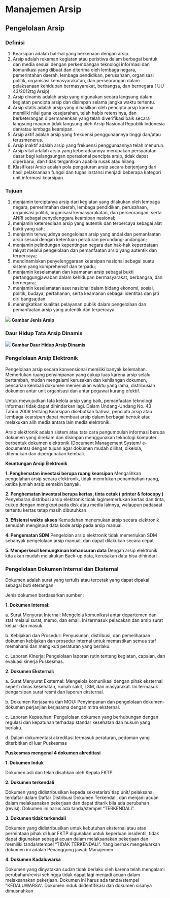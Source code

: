 # Manajemen Arsip
## Pengelolaan Arsip
### Definisi
1. Kearsipan adalah hal-hal yang berkenaan dengan arsip.
2. Arsip adalah rekaman kegiatan atau peristiwa dalam
berbagai bentuk dan media sesuai dengan perkembangan
teknologi informasi dan komunikasi yang dibuat dan diterima
oleh lembaga negara, pemerintahan daerah, lembaga
pendidikan, perusahaan, organisasi politik, organisasi
kemasyarakatan, dan perseorangan dalam pelaksanaan
kehidupan bermasyarakat, berbangsa, dan bernegara ( UU
43/2012ttg Arsip)
3. Arsip dinamis adalah arsip yang digunakan secara langsung
dalam kegiatan pencipta arsip dan disimpan selama jangka
waktu tertentu.
4. Arsip statis adalah arsip yang dihasilkan oleh pencipta arsip
karena memiliki nilai guna kesejarahan, telah habis
retensinya, dan berketerangan dipermanenkan yang telah
diverifikasi baik secara langsung maupun tidak langsung oleh
Arsip Nasional Republik Indonesia dan/atau lembaga
kearsipan.
5. Arsip aktif adalah arsip yang frekuensi penggunaannya tinggi
dan/atau terusmenerus.
6. Arsip inaktif adalah arsip yang frekuensi penggunaannya
telah menurun.
7. Arsip vital adalah arsip yang keberadaannya merupakan
persyaratan dasar bagi kelangsungan operasional pencipta
arsip, tidak dapat diperbarui, dan tidak tergantikan apabila
rusak atau hilang.
8. Klasifikasi Arsip adalah pola pengaturan arsip secara
berjenjang dari hasil pelaksanaan fungsi dan tugas instansi
menjadi beberapa kategori unit informasi kearsipan.
### Tujuan
1. menjamin terciptanya arsip dari kegiatan yang dilakukan
oleh lembaga negara, pemerintahan daerah, lembaga
pendidikan, perusahaan, organisasi politik, organisasi
kemasyarakatan, dan perseorangan, serta ANRI sebagai
penyelenggara kearsipan nasional;
2. menjamin ketersediaan arsip yang autentik dan terpercaya
sebagai alat bukti yang sah;
3. menjamin terwujudnya pengelolaan arsip yang andal dan
pemanfaatan arsip sesuai dengan ketentuan peraturan
perundang-undangan;
4. menjamin pelindungan kepentingan negara dan hak-hak
keperdataan rakyat melalui pengelolaan dan pemanfaatan
arsip yang autentik dan terpercaya;
5. mendinamiskan penyelenggaraan kearsipan nasional
sebagai suatu sistem yang komprehensif dan terpadu;
6. menjamin keselamatan dan keamanan arsip sebagai bukti
pertanggungjawaban dalam kehidupan bermasyarakat,
berbangsa, dan bernegara;
7. menjamin keselamatan aset nasional dalam bidang
ekonomi, sosial, politik, budaya, pertahanan, serta keamanan
sebagai identitas dan jati diri bangsa;dan
8. meningkatkan kualitas pelayanan publik dalam pengelolaan
dan pemanfaatan arsip yang autentik dan terpercaya.

![](/img/Arsip1.jpg)
**Gambar Jenis Arsip**

### Daur Hidup Tata Arsip Dinamis
![](/img/Arsip2.jpg)
**Gambar Daur Hidup Arsip Dinamis**

### Pengelolaan Arsip Elektronik
Pengelolaan arsip secara konvensional memiliki
banyak kelemahan. Memerlukan ruang
penyimpanan yang cukup luas karena arsip selalu
bertambah, mudah mengalami kerusakan dan
kehilangan dokumen, pencarian kembali
dokumen memerlukan waktu yang lama,
distribusian dokumen antar unit organisasi dan
antar pegawai kurang efektif.

Untuk mewujudkan tata kelola arsip yang baik,
pemanfaatan teknologi informasi tidak dapat
dihindarkan lagi. Dalam Undang-Undang No. 43
Tahun 2009 tentang Kearsipan disebutkan bahwa,
pencipta arsip atau lembaga kearsipan dapat
membuat arsip dalam berbagai bentuk atau
melakukan alih media antara lain media elektronik.

Arsip elektronik adalah sistem atau tata cara
pengumpulan informasi berupa dokumen yang
direkam dan disimpan menggunakan teknologi
komputer berbentuk dokumen
elektronik (Document Management System/ e-
documents) dengan tujuan agar dokumen mudah
dilihat, dikelola, ditemukan dan dipergunakan
kembali.

**Keuntungan Arsip Elektronik**

**1. Penghematan investasi berupa ruang kearsipan**
Mengalihkan pengolahan arsip secara
elektronik, tidak memrlukan penambahan
ruang, ketika jumlah arsip semakin banyak.

**2. Penghematan investasi berupa kertas, tinta
cetak ( printer & fotocopy )**
Penyebaran distribusi arsip elektronik tidak
lagimemerlukan kertas dan tinta, cukup
dengan mengkopi pada disk atau media
lainnya, walaupun padasaat tertentu kertas
tetap masih dibutuhkan.

**3. Efisiensi waktu akses**
Kemudahan menemukan arsip secara
elektronik semudah menginput data kode
arsip pada arsip manual.

**4. Pengematan SDM**
Pengelolan arsip elektronik tidak memerlukan
SDM sebanyak pengelolaan arsip manual,
dan dapat dilakukan secara cepat

**5. Memperkecil kemungkinan kehancuran data**
Dengan arsip elektronik kita akan mudah
melakukan Back-up data, kerusakan data
bisa dihindari

### Pengelolaan Dokumen Internal dan Eksternal
Dokumen adalah surat yang tertulis atau tercetak yang dapat
dipakai sebagai buti eterangan

Jenis dokumen berdasarkan sumber :

**1. Dokumen Internal:**

a. Surat Menyurat Internal: Mengelola komunikasi antar
departemen dan staf melalui surat, memo, dan email.
Ini termasuk pelacakan dan arsip surat keluar dan
masuk.

b. Kebijakan dan Prosedur: Penyusunan, distribusi, dan
pemeliharaan dokumen kebijakan dan prosedur
internal untuk memastikan semua staf memahami dan
mengikuti peraturan yang berlaku.

c. Laporan Kinerja: Pengelolaan laporan rutin tentang
kegiatan, capaian, dan evaluasi kinerja Puskesmas.

**2. Dokumen Eksternal:**

a. Surat Menyurat Eksternal: Mengelola komunikasi
dengan pihak eksternal seperti dinas kesehatan, rumah
sakit, LSM, dan masyarakat. Ini termasuk pengarsipan
surat resmi dan laporan eksternal.

b. Dokumen Kerjasama dan MOU: Penyimpanan dan
pengelolaan dokumen-dokumen perjanjian kerjasama
dengan mitra eksternal.

c. Laporan Kepatuhan: Pengelolaan dokumen yang
berhubungan dengan regulasi dan kepatuhan
terhadap standar kesehatan dan hukum yang berlaku.

d. Dalam dokumentasi akreditasi termasuk peraturan,
pedoman yang diterbitkan di luar Puskesmas

**Puskesmas mengenal 4 dokumen akreditasi**

**1. Dokumen Induk**

Dokumen asli dan telah disahkan oleh Kepala
FKTP.

**2. Dokumen terkendali**

Dokumen yang didistribusikan kepada sekretariat/
tiap unit/ pelaksana, terdaftar dalam Daftar
Distribusi Dokumen Terkendali, dan menjadi acuan
dalam melaksanakan pekerjaan dan dapat
ditarik bila ada perubahan (revisi). Dokumen ini
harus ada tanda/stempel “TERKENDALI”.

**3. Dokumen tidak terkendali**

Dokumen yang didistribusikan untuk kebutuhan
eksternal atau atas permintaan pihak di luar FKTP
digunakan untuk keperluan insidentil, tidak dapat
digunakan sebagai acuan dalam melaksanakan
pekerjaan dan memiliki tanda/stempel “TIDAK
TERKENDALI”. Yang berhak mengeluarkan
dokumen ini adalah Penanggung jawab Manajemen

**4. Dokumen Kadaluwarsa**

Dokumen yang dinyatakan sudah tidak berlaku
oleh karena telah mengalami perubahan/revisi
sehingga tidak dapat lagi menjadi acuan dalam
melaksanakan pekerjaan. Dokumen ini harus ada
tanda/stempel “KEDALUWARSA”. Dokumen induk
diidentifikasi dan dokumen sisanya dimusnahkan
